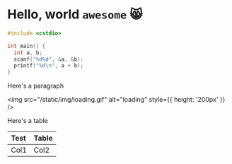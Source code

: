 <!-- POST DETAILS -->



<!-- END POST DETAILS -->

# Hello, world `awesome` :smile_cat:

```c++
#include <cstdio>

int main() {
  int a, b;
  scanf("%d%d", &a, &b);
  printf("%d\n", a + b);
}
```

Here's a paragraph

<img src="/static/img/loading.gif" alt="loading" style={{ height: '200px' }} />

Here's a table

| Test | Table |
| :--- | :---- |
| Col1 | Col2  |
